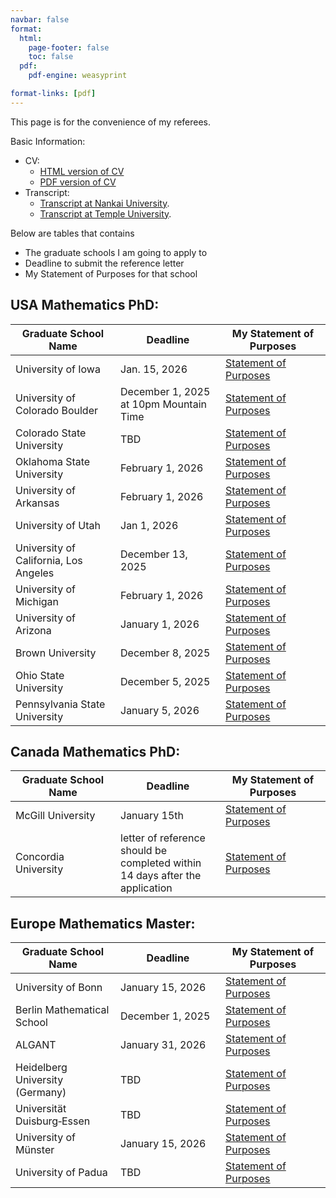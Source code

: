 ```yaml
---
navbar: false
format:
  html:
    page-footer: false
    toc: false
  pdf:
    pdf-engine: weasyprint

format-links: [pdf]
---
```

This page is for the convenience of my referees. 

Basic Information:

* CV:
    + <a href="https://wangyenshu.github.io/wangyanshu/CV">HTML version of CV</a>
    + <a href='javascript:(function(){var w=window.open("https://wangyenshu.github.io/wangyanshu/CV","popup","width=800,height=600");w.addEventListener("load",function(){w.print()},true)})();'>PDF version of CV</a>
        
* Transcript: 
    + <a href="https://wangyenshu.github.io/wangyanshu/referee/nk_transcript.pdf">Transcript at Nankai University</a>.[](nk_transcript.pdf)
    + <a href="https://wangyenshu.github.io/wangyanshu/referee/temple_transcript.pdf">Transcript at Temple University</a>.[](temple_transcript.pdf)

Below are tables that contains

* The graduate schools I am going to apply to
* Deadline to submit the reference letter
* My Statement of Purposes for that school

## USA Mathematics PhD:

| Graduate School Name | Deadline | My Statement of Purposes |
|--------|--------|--------|
| University of Iowa | Jan. 15, 2026 | <a href="https://wangyenshu.github.io/wangyanshu/SOP/uiowa.html">Statement of Purposes</a> |
| University of Colorado Boulder | December 1, 2025 at 10pm Mountain Time | <a href="https://wangyenshu.github.io/wangyanshu/SOP/colorado.html">Statement of Purposes</a> |
| Colorado State University | TBD | <a href="https://wangyenshu.github.io/wangyanshu/SOP/colostate.html">Statement of Purposes</a> |
| Oklahoma State University | February 1, 2026 | <a href="https://wangyenshu.github.io/wangyanshu/SOP/okstate.html">Statement of Purposes</a> |
| University of Arkansas | February 1, 2026 | <a href="https://wangyenshu.github.io/wangyanshu/SOP/uark.html">Statement of Purposes</a> |
| University of Utah | Jan 1, 2026 | <a href="https://wangyenshu.github.io/wangyanshu/SOP/utah.html">Statement of Purposes</a> |
| University of California, Los Angeles | December 13, 2025 | <a href="https://wangyenshu.github.io/wangyanshu/SOP/ucla.html">Statement of Purposes</a> |
| University of Michigan | February 1, 2026 | <a href="https://wangyenshu.github.io/wangyanshu/SOP/umich.html">Statement of Purposes</a> |
| University of Arizona | January 1, 2026 | <a href="https://wangyenshu.github.io/wangyanshu/SOP/arizona.html">Statement of Purposes</a> |
| Brown University | December 8, 2025 | <a href="https://wangyenshu.github.io/wangyanshu/SOP/brown.html">Statement of Purposes</a> |
| Ohio State University | December 5, 2025 | <a href="https://wangyenshu.github.io/wangyanshu/SOP/osu.html">Statement of Purposes</a> |
| Pennsylvania State University | January 5, 2026 | <a href="https://wangyenshu.github.io/wangyanshu/SOP/psu.html">Statement of Purposes</a> |

## Canada Mathematics PhD:

| Graduate School Name | Deadline | My Statement of Purposes |
|--------|--------|--------|
| McGill University | January 15th | <a href="https://wangyenshu.github.io/wangyanshu/SOP/mcgill.html">Statement of Purposes</a> |
| Concordia University | letter of reference should be completed within 14 days after the application | <a href="https://wangyenshu.github.io/wangyanshu/SOP/concordia.html">Statement of Purposes</a> |

## Europe Mathematics Master:

| Graduate School Name | Deadline | My Statement of Purposes |
|--------|--------|--------|
| University of Bonn | January 15, 2026 | <a href="https://wangyenshu.github.io/wangyanshu/SOP/uni-bonn.html">Statement of Purposes</a> |
| Berlin Mathematical School | December 1, 2025 | <a href="https://wangyenshu.github.io/wangyanshu/SOP/BMS.html">Statement of Purposes</a> |
| ALGANT | January 31, 2026 | <a href="https://wangyenshu.github.io/wangyanshu/SOP/ALGANT.html">Statement of Purposes</a> |
| Heidelberg University (Germany) | TBD | <a href="https://wangyenshu.github.io/wangyanshu/SOP/uni-heidelberg.html">Statement of Purposes</a> |
| Universität Duisburg‑Essen | TBD | <a href="https://wangyenshu.github.io/wangyanshu/SOP/uni-due.html">Statement of Purposes</a> |
| University of Münster | January 15, 2026 | <a href="https://wangyenshu.github.io/wangyanshu/SOP/uni-muenster.html">Statement of Purposes</a> |
| University of Padua | TBD | <a href="https://wangyenshu.github.io/wangyanshu/SOP/unipd.html">Statement of Purposes</a> |
